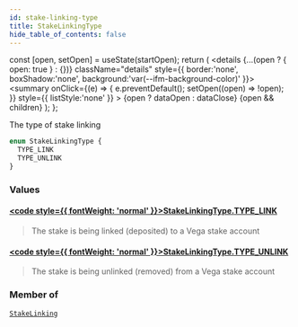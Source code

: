 ```yaml
---
id: stake-linking-type
title: StakeLinkingType
hide_table_of_contents: false
---
```







  const [open, setOpen] = useState(startOpen);
  return (
    <details {...(open ? { open: true } : {})} className="details" style={{ border:'none', boxShadow:'none', background:'var(--ifm-background-color)' }}>
      <summary
        onClick={(e) => {
          e.preventDefault();
          setOpen((open) => !open);
        }}
        style={{ listStyle:'none' }}
      >
      {open ? dataOpen : dataClose}
      </summary>
      {open && children}
    </details>
  );
};




The type of stake linking


```graphql
enum StakeLinkingType {
  TYPE_LINK
  TYPE_UNLINK
}
```


### Values

#### [<code style={{ fontWeight: 'normal' }}>StakeLinkingType.<b>TYPE_LINK</b></code>](#) 
> The stake is being linked (deposited) to a Vega stake account
> 

#### [<code style={{ fontWeight: 'normal' }}>StakeLinkingType.<b>TYPE_UNLINK</b></code>](#) 
> The stake is being unlinked (removed) from a Vega stake account
> 



### Member of

[`StakeLinking`](/testnet/api/graphql/objects/stake-linking)  <Badge class="secondary" text="object"/>

